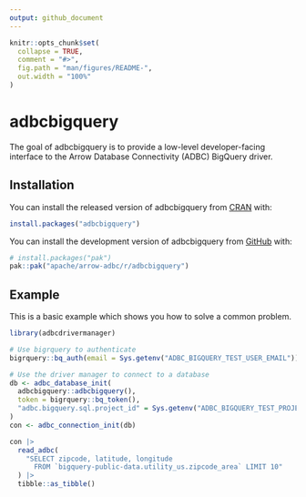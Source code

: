 ```yaml
---
output: github_document
---
```


<!---
  Licensed to the Apache Software Foundation (ASF) under one
  or more contributor license agreements.  See the NOTICE file
  distributed with this work for additional information
  regarding copyright ownership.  The ASF licenses this file
  to you under the Apache License, Version 2.0 (the
  "License"); you may not use this file except in compliance
  with the License.  You may obtain a copy of the License at
    http://www.apache.org/licenses/LICENSE-2.0
  Unless required by applicable law or agreed to in writing,
  software distributed under the License is distributed on an
  "AS IS" BASIS, WITHOUT WARRANTIES OR CONDITIONS OF ANY
  KIND, either express or implied.  See the License for the
  specific language governing permissions and limitations
  under the License.
-->

<!-- README.md is generated from README.Rmd. Please edit that file -->

```r
knitr::opts_chunk$set(
  collapse = TRUE,
  comment = "#>",
  fig.path = "man/figures/README-",
  out.width = "100%"
)
```

# adbcbigquery

<!-- badges: start -->
<!-- badges: end -->

The goal of adbcbigquery is to provide a low-level developer-facing interface
to the Arrow Database Connectivity (ADBC) BigQuery driver.

## Installation

You can install the released version of adbcbigquery from [CRAN](https://cran.r-project.org/) with:

```r
install.packages("adbcbigquery")
```

You can install the development version of adbcbigquery from [GitHub](https://github.com/) with:

``` r
# install.packages("pak")
pak::pak("apache/arrow-adbc/r/adbcbigquery")
```

## Example

This is a basic example which shows you how to solve a common problem.

```r
library(adbcdrivermanager)

# Use bigrquery to authenticate
bigrquery::bq_auth(email = Sys.getenv("ADBC_BIGQUERY_TEST_USER_EMAIL"))

# Use the driver manager to connect to a database
db <- adbc_database_init(
  adbcbigquery::adbcbigquery(),
  token = bigrquery::bq_token(),
  "adbc.bigquery.sql.project_id" = Sys.getenv("ADBC_BIGQUERY_TEST_PROJECT_ID")
)
con <- adbc_connection_init(db)

con |>
  read_adbc(
    "SELECT zipcode, latitude, longitude
      FROM `bigquery-public-data.utility_us.zipcode_area` LIMIT 10"
  ) |>
  tibble::as_tibble()
```
